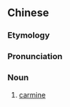{{also|胭脂虫红}}
==Chinese==
{{zh-forms|s=胭脂虫红|type=31}}

===Etymology===
{{zh-compound|胭脂蟲|紅|cochineal|red}}

===Pronunciation===
{{zh-pron
|m=yānzhīchónghóng
|cat=n
}}

===Noun===
{{zh-noun}}

# [[carmine]]